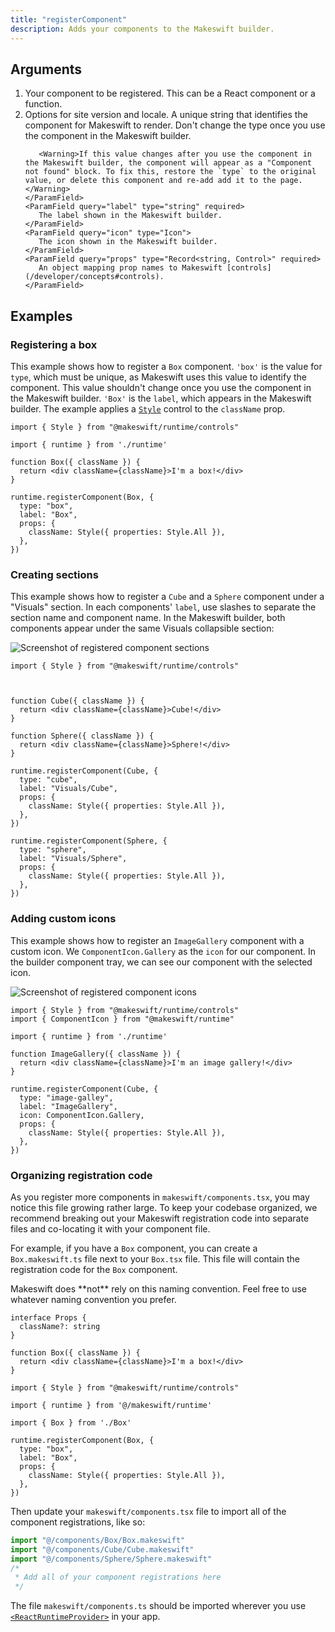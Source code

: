 ```yaml
---
title: "registerComponent"
description: Adds your components to the Makeswift builder.
---
```


## Arguments

1. <ParamField query="component" type="Component" required>
     Your component to be registered. This can be a React component or a function.
   </ParamField>
2. <ParamField query="options" type="object" required>
     Options for site version and locale.
     <Expandable>
       <ParamField query="type" type="string">
          A unique string that identifies the component for Makeswift to
          render. Don't change the type once you use the component in
          the Makeswift builder.

          <Warning>If this value changes after you use the component in the Makeswift builder, the component will appear as a "Component not found" block. To fix this, restore the `type` to the original value, or delete this component and re-add add it to the page.</Warning>
       </ParamField>
       <ParamField query="label" type="string" required>
          The label shown in the Makeswift builder.
       </ParamField>
       <ParamField query="icon" type="Icon">
          The icon shown in the Makeswift builder.
       </ParamField>
       <ParamField query="props" type="Record<string, Control>" required>
          An object mapping prop names to Makeswift [controls](/developer/concepts#controls).
       </ParamField>
     </Expandable>
   </ParamField>

## Examples

### Registering a box

This example shows how to register a `Box` component. `'box'` is the value for `type`, which must
be unique, as Makeswift uses this value to identify the component. This value shouldn't change once you use the
component in the Makeswift builder. `'Box'` is the `label`, which appears in
the Makeswift builder. The example applies a [`Style`](/developer/reference/controls/style) control to the
`className` prop.

```tsx makeswift/components.tsx
import { Style } from "@makeswift/runtime/controls"

import { runtime } from './runtime'

function Box({ className }) {
  return <div className={className}>I'm a box!</div>
}

runtime.registerComponent(Box, {
  type: "box",
  label: "Box",
  props: {
    className: Style({ properties: Style.All }),
  },
})
```

### Creating sections

This example shows how to register a `Cube` and a `Sphere` component under a "Visuals" section. In each
components' `label`, use slashes to separate the section name and component name. In the Makeswift
builder, both components appear under the same Visuals collapsible section:

<Frame>
  <img
    src="/images/registered-component-sections.png"
    alt="Screenshot of registered component sections"
  />
</Frame>

```tsx makeswift/components.tsx
import { Style } from "@makeswift/runtime/controls"



function Cube({ className }) {
  return <div className={className}>Cube!</div>
}

function Sphere({ className }) {
  return <div className={className}>Sphere!</div>
}

runtime.registerComponent(Cube, {
  type: "cube",
  label: "Visuals/Cube",
  props: {
    className: Style({ properties: Style.All }),
  },
})

runtime.registerComponent(Sphere, {
  type: "sphere",
  label: "Visuals/Sphere",
  props: {
    className: Style({ properties: Style.All }),
  },
})
```

### Adding custom icons

This example shows how to register an `ImageGallery` component with a custom icon. We
`ComponentIcon.Gallery` as the `icon` for our component. In the builder
component tray, we can see our component with the selected icon.

<Frame>
  <img
    src="/images/register-custom-icon.png"
    alt="Screenshot of registered component icons"
  />
</Frame>

```tsx makeswift/components.tsx
import { Style } from "@makeswift/runtime/controls"
import { ComponentIcon } from "@makeswift/runtime"

import { runtime } from './runtime'

function ImageGallery({ className }) {
  return <div className={className}>I'm an image gallery!</div>
}

runtime.registerComponent(Cube, {
  type: "image-galley",
  label: "ImageGallery",
  icon: ComponentIcon.Gallery,
  props: {
    className: Style({ properties: Style.All }),
  },
})
```

### Organizing registration code

As you register more components in `makeswift/components.tsx`, you may notice this file growing rather large. To keep your codebase organized, we recommend breaking out your Makeswift registration code into separate files and co-locating it with your component file. 

For example, if you have a `Box` component, you can create a `Box.makeswift.ts` file next to your `Box.tsx` file. This file will contain the registration code for the `Box` component.

<Info>
  Makeswift does **not** rely on this naming convention. Feel free to use whatever naming convention you prefer.
</Info>


<CodeGroup>

```tsx components/Box/Box.tsx
interface Props {
  className?: string
}

function Box({ className }) {
  return <div className={className}>I'm a box!</div>
}
```

```tsx components/Box/Box.makeswift.ts
import { Style } from "@makeswift/runtime/controls"

import { runtime } from '@/makeswift/runtime'

import { Box } from './Box'

runtime.registerComponent(Box, {
  type: "box",
  label: "Box",
  props: {
    className: Style({ properties: Style.All }),
  },
})
```

</CodeGroup>

Then update your `makeswift/components.tsx` file to import all of the component registrations, like so:

```ts makeswift/components.ts
import "@/components/Box/Box.makeswift"
import "@/components/Cube/Cube.makeswift"
import "@/components/Sphere/Sphere.makeswift"
/*
 * Add all of your component registrations here
 */
```

The file `makeswift/components.ts` should be imported wherever you use [`<ReactRuntimeProvider>`](/developer/reference/components/react-runtime-provider) in your app.

